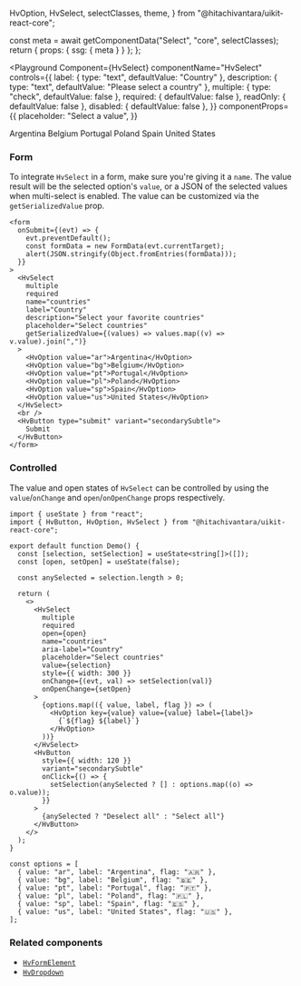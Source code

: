   HvOption,
  HvSelect,
  selectClasses,
  theme,
} from "@hitachivantara/uikit-react-core";


  const meta = await getComponentData("Select", "core", selectClasses);
  return { props: { ssg: { meta } } };
};

<Description />

<Page>

<Playground
  Component={HvSelect}
  componentName="HvSelect"
  controls={{
    label: { type: "text", defaultValue: "Country" },
    description: { type: "text", defaultValue: "Please select a country" },
    multiple: { type: "check", defaultValue: false },
    required: { defaultValue: false },
    readOnly: { defaultValue: false },
    disabled: { defaultValue: false },
  }}
  componentProps={{
    placeholder: "Select a value",
  }}
>
  <HvOption value="ar">Argentina</HvOption>
  <HvOption value="bg">Belgium</HvOption>
  <HvOption value="pt">Portugal</HvOption>
  <HvOption value="pl">Poland</HvOption>
  <HvOption value="sp">Spain</HvOption>
  <HvOption value="us">United States</HvOption>
</Playground>

### Form

To integrate `HvSelect` in a form, make sure you're giving it a `name`.
The value result will be the selected option's `value`, or a JSON of the selected values when multi-select is enabled. The value can be customized via the `getSerializedValue` prop.

```tsx live
<form
  onSubmit={(evt) => {
    evt.preventDefault();
    const formData = new FormData(evt.currentTarget);
    alert(JSON.stringify(Object.fromEntries(formData)));
  }}
>
  <HvSelect
    multiple
    required
    name="countries"
    label="Country"
    description="Select your favorite countries"
    placeholder="Select countries"
    getSerializedValue={(values) => values.map((v) => v.value).join(",")}
  >
    <HvOption value="ar">Argentina</HvOption>
    <HvOption value="bg">Belgium</HvOption>
    <HvOption value="pt">Portugal</HvOption>
    <HvOption value="pl">Poland</HvOption>
    <HvOption value="sp">Spain</HvOption>
    <HvOption value="us">United States</HvOption>
  </HvSelect>
  <br />
  <HvButton type="submit" variant="secondarySubtle">
    Submit
  </HvButton>
</form>
```

### Controlled

The value and open states of `HvSelect` can be controlled by using the `value`/`onChange` and `open`/`onOpenChange` props respectively.

```tsx live
import { useState } from "react";
import { HvButton, HvOption, HvSelect } from "@hitachivantara/uikit-react-core";

export default function Demo() {
  const [selection, setSelection] = useState<string[]>([]);
  const [open, setOpen] = useState(false);

  const anySelected = selection.length > 0;

  return (
    <>
      <HvSelect
        multiple
        required
        open={open}
        name="countries"
        aria-label="Country"
        placeholder="Select countries"
        value={selection}
        style={{ width: 300 }}
        onChange={(evt, val) => setSelection(val)}
        onOpenChange={setOpen}
      >
        {options.map(({ value, label, flag }) => (
          <HvOption key={value} value={value} label={label}>
            {`${flag} ${label}`}
          </HvOption>
        ))}
      </HvSelect>
      <HvButton
        style={{ width: 120 }}
        variant="secondarySubtle"
        onClick={() => {
          setSelection(anySelected ? [] : options.map((o) => o.value));
        }}
      >
        {anySelected ? "Deselect all" : "Select all"}
      </HvButton>
    </>
  );
}

const options = [
  { value: "ar", label: "Argentina", flag: "🇦🇷" },
  { value: "bg", label: "Belgium", flag: "🇧🇪" },
  { value: "pt", label: "Portugal", flag: "🇵🇹" },
  { value: "pl", label: "Poland", flag: "🇵🇱" },
  { value: "sp", label: "Spain", flag: "🇪🇸" },
  { value: "us", label: "United States", flag: "🇺🇸" },
];
```

### Related components

- [`HvFormElement`](/components/form-element)
- [`HvDropdown`](/components/dropdown)

</Page>
